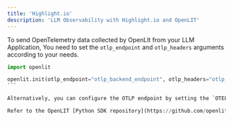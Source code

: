 ```yaml
---
title: 'Highlight.io'
description: 'LLM Observability with Highlight.io and OpenLIT'
---
```


To send OpenTelemetry data collected by OpenLIt from your LLM Application, You need to set the `otlp_endpoint` and `otlp_headers` arguments according to your needs.

````python
import openlit

openlit.init(otlp_endpoint="otlp_backend_endpoint", otlp_headers="otlp_backend_token")
```

Alternatively, you can configure the OTLP endpoint by setting the `OTEL_EXPORTER_OTLP_ENDPOINT` and the OTLP headers by setting the Appli`OTEL_EXPORTER_OTLP_HEADERS` environmentcation variable as recommended in the OpenTelemetry documentation.

Refer to the OpenLIT [Python SDK repository](https://github.com/openlit/openlit/tree/main/sdk/python) for more advanced configurations and use cases.
